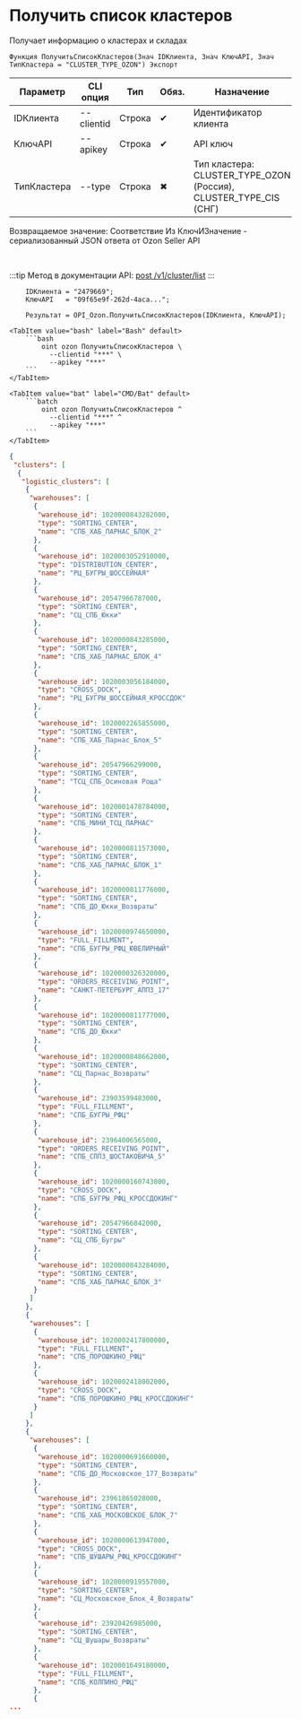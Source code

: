 ﻿---
sidebar_position: 1
description: Получить список кластеров и другие функции для работы с Ozon в Открытом пакете интеграций - бесплатной open-source библиотеке интеграций для 1С:Предприятие 8, OneScript и CLI
keywords: [1C, 1С, 1С:Предприятие, 1С:Предприятие 8.3, API, Интеграция, Сервисы, Обмен, OneScript, CLI, Ozon]
---


# Получить список кластеров
 Получает информацию о кластерах и складах



`Функция ПолучитьСписокКластеров(Знач IDКлиента, Знач КлючAPI, Знач ТипКластера = "CLUSTER_TYPE_OZON") Экспорт`

  | Параметр | CLI опция | Тип | Обяз. | Назначение |
  |-|-|-|-|-|
  | IDКлиента | --clientid | Строка | &#x2714; | Идентификатор клиента |
  | КлючAPI | --apikey | Строка | &#x2714; | API ключ |
  | ТипКластера | --type | Строка | &#x2716; | Тип кластера: CLUSTER_TYPE_OZON (Россия), CLUSTER_TYPE_CIS (СНГ) |

  
  Возвращаемое значение:   Соответствие Из КлючИЗначение - сериализованный JSON ответа от Ozon Seller API

<br/>

:::tip
Метод в документации API: [post /v1/cluster/list](https://docs.ozon.ru/api/seller/#operation/SupplyDraftAPI_DraftClusterList)
:::
<br/>


```bsl title="Пример использования для 1С:Предприятие/OneScript"
    IDКлиента = "2479669";
    КлючAPI   = "09f65e9f-262d-4aca...";

    Результат = OPI_Ozon.ПолучитьСписокКластеров(IDКлиента, КлючAPI);
```
    

 <Tabs>
  
    <TabItem value="bash" label="Bash" default>
        ```bash
            oint ozon ПолучитьСписокКластеров \
              --clientid "***" \
              --apikey "***"
        ```
    </TabItem>
  
    <TabItem value="bat" label="CMD/Bat" default>
        ```batch
            oint ozon ПолучитьСписокКластеров ^
              --clientid "***" ^
              --apikey "***"
        ```
    </TabItem>
</Tabs>


```json title="Результат"
{
 "clusters": [
  {
   "logistic_clusters": [
    {
     "warehouses": [
      {
       "warehouse_id": 1020000843282000,
       "type": "SORTING_CENTER",
       "name": "СПБ_ХАБ_ПАРНАС_БЛОК_2"
      },
      {
       "warehouse_id": 1020003052910000,
       "type": "DISTRIBUTION_CENTER",
       "name": "РЦ_БУГРЫ_ШОССЕЙНАЯ"
      },
      {
       "warehouse_id": 20547966787000,
       "type": "SORTING_CENTER",
       "name": "СЦ_СПБ_Юкки"
      },
      {
       "warehouse_id": 1020000843285000,
       "type": "SORTING_CENTER",
       "name": "СПБ_ХАБ_ПАРНАС_БЛОК_4"
      },
      {
       "warehouse_id": 1020003056184000,
       "type": "CROSS_DOCK",
       "name": "РЦ_БУГРЫ_ШОССЕЙНАЯ_КРОССДОК"
      },
      {
       "warehouse_id": 1020002265855000,
       "type": "SORTING_CENTER",
       "name": "СПБ_ХАБ_Парнас_Блок_5"
      },
      {
       "warehouse_id": 20547966299000,
       "type": "SORTING_CENTER",
       "name": "ТСЦ_СПБ_Осиновая Роща"
      },
      {
       "warehouse_id": 1020001478784000,
       "type": "SORTING_CENTER",
       "name": "СПБ_МИНИ_ТСЦ_ПАРНАС"
      },
      {
       "warehouse_id": 1020000811573000,
       "type": "SORTING_CENTER",
       "name": "СПБ_ХАБ_ПАРНАС_БЛОК_1"
      },
      {
       "warehouse_id": 1020000811776000,
       "type": "SORTING_CENTER",
       "name": "СПБ_ДО_Юкки_Возвраты"
      },
      {
       "warehouse_id": 1020000974650000,
       "type": "FULL_FILLMENT",
       "name": "СПБ_БУГРЫ_РФЦ_ЮВЕЛИРНЫЙ"
      },
      {
       "warehouse_id": 1020000326320000,
       "type": "ORDERS_RECEIVING_POINT",
       "name": "САНКТ-ПЕТЕРБУРГ_АППЗ_17"
      },
      {
       "warehouse_id": 1020000811777000,
       "type": "SORTING_CENTER",
       "name": "СПБ_ДО_Юкки"
      },
      {
       "warehouse_id": 1020000848662000,
       "type": "SORTING_CENTER",
       "name": "СЦ_Парнас_Возвраты"
      },
      {
       "warehouse_id": 23903599483000,
       "type": "FULL_FILLMENT",
       "name": "СПБ_БУГРЫ_РФЦ"
      },
      {
       "warehouse_id": 23964006565000,
       "type": "ORDERS_RECEIVING_POINT",
       "name": "СПБ_СППЗ_ШОСТАКОВИЧА_5"
      },
      {
       "warehouse_id": 1020000160743000,
       "type": "CROSS_DOCK",
       "name": "СПБ_БУГРЫ_РФЦ_КРОССДОКИНГ"
      },
      {
       "warehouse_id": 20547966842000,
       "type": "SORTING_CENTER",
       "name": "СЦ_СПБ_Бугры"
      },
      {
       "warehouse_id": 1020000843284000,
       "type": "SORTING_CENTER",
       "name": "СПБ_ХАБ_ПАРНАС_БЛОК_3"
      }
     ]
    },
    {
     "warehouses": [
      {
       "warehouse_id": 1020002417800000,
       "type": "FULL_FILLMENT",
       "name": "СПБ_ПОРОШКИНО_РФЦ"
      },
      {
       "warehouse_id": 1020002418002000,
       "type": "CROSS_DOCK",
       "name": "СПБ_ПОРОШКИНО_РФЦ_КРОССДОКИНГ"
      }
     ]
    },
    {
     "warehouses": [
      {
       "warehouse_id": 1020000691660000,
       "type": "SORTING_CENTER",
       "name": "СПБ_ДО_Московское_177_Возвраты"
      },
      {
       "warehouse_id": 23961865028000,
       "type": "SORTING_CENTER",
       "name": "СПБ_ХАБ_МОСКОВСКОЕ_БЛОК_7"
      },
      {
       "warehouse_id": 1020000613947000,
       "type": "CROSS_DOCK",
       "name": "СПБ_ШУШАРЫ_РФЦ_КРОССДОКИНГ"
      },
      {
       "warehouse_id": 1020000919557000,
       "type": "SORTING_CENTER",
       "name": "СЦ_Московское_Блок_4_Возвраты"
      },
      {
       "warehouse_id": 23920426985000,
       "type": "SORTING_CENTER",
       "name": "СЦ_Шушары_Возвраты"
      },
      {
       "warehouse_id": 1020001649180000,
       "type": "FULL_FILLMENT",
       "name": "СПБ_КОЛПИНО_РФЦ"
      },
      {
...
```
